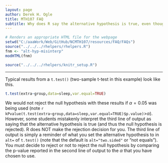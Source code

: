 ```yaml
---
layout: page
author: Derek H. Ogle
title: MTH107 FAQ
subtitle: Why does R say the alternative hypothesis is true, even though the p-value>alpha?
---
```


```r
# Renders an appropriate HTML file for the webpage
setwd("C:/aaaWork/Web/GitHub/NCMTH107/resources/FAQ/FAQs")
source("../../../rhelpers/rhelpers.R")
fnm <- "alt-hyp-misinterp"
modHTML(fnm)
```

```r
source("../../../rhelpers/knitr_setup.R")
```

----

Typical results from a `t.test()` (two-sample t-test in this example) look like this.
```r
t.test(extra~group,data=sleep,var.equal=TRUE)
```

We would not reject the null hypothesis with these results if $\alpha=0.05$ was being used (note `r kPvalue(t.test(extra~group,data=sleep,var.equal=TRUE)$p.value)`>$\alpha$).  However, some students mistakenly interpret the third line of output as saying that the alternative hypothesis is true (and thus the null hypothesis is rejected).  R does NOT make the rejection decision for you.  The third line of output is simply a reminder of what you set the alternative hypothesis to in `alt=` of `t.test()` (note that the default is `alt="two.sided"` or "not equals").  You must decide to reject or not to reject the null hypothesis by comparing the p-value reported in the second line of output to the $\alpha$ that you have chosen to use.
